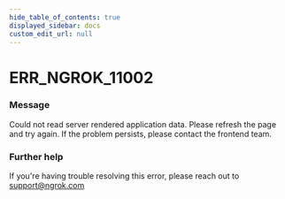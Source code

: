 ```yaml
---
hide_table_of_contents: true
displayed_sidebar: docs
custom_edit_url: null
---
```



# ERR_NGROK_11002

### Message

Could not read server rendered application data. Please refresh the page and try again. If the problem persists, please contact the frontend team.

### Further help

If you're having trouble resolving this error, please reach out to [support@ngrok.com](mailto:support@ngrok.com?subject=Help%20with%20ERR_NGROK_11002)

<ErrorDetails error="err_ngrok_11002" />

